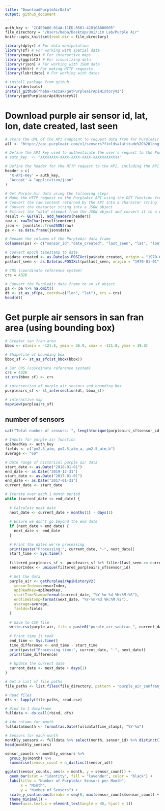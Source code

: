 ```yaml
---
title: "DownloadPurpleAirData"
output: github_document
---
```


```r
auth_key <- "2C4E0A86-014A-11ED-8561-42010A800005"
file_directory = "/Users/heba/Desktop/Uni/Lim Lab/Purple Air"
knitr::opts_knit$set(root.dir = file_directory)
```

```r
library(dplyr) # For data manipulation
library(sf) # For working with spatial data
library(mapview) # For interactive maps
library(ggplot2) # For visualizing data
library(rjson) # For working with JSON data
library(httr) # For making HTTP requests
library(lubridate) # For working with dates

# install package from github
library(devtools)
install_github("heba-razzak/getPurpleairApiHistoryV2")
library(getPurpleairApiHistoryV2)
```

# Download purple air sensor id, lat, lon, date created, last seen
```r
# Store the URL of the API endpoint to request data from for PurpleAir air quality sensors
all <- "https://api.purpleair.com/v1/sensors?fields=latitude%2C%20longitude%2C%20date_created%2C%20last_seen"

# Define the API key used to authenticate the user's request to the PurpleAir API
# auth_key  <- "XXXXXXXX-XXXX-XXXX-XXXX-XXXXXXXXXXXX"

# Define the header for the HTTP request to the API, including the API key and Accept content type
header = c(
  'X-API-Key' = auth_key,
  'Accept' = "application/json"
)

# Get Purple Air data using the following steps
# Make the HTTP request to the PurpleAir API using the GET function from the httr library
# Convert the raw content returned by the API into a character string
# Convert the character string into a JSON object
# Extract the "data" element from the JSON object and convert it to a data frame
result <- GET(all, add_headers(header))
raw <- rawToChar(result$content)
json <- jsonlite::fromJSON(raw)
pa <- as.data.frame(json$data)

# Rename the columns of the PurpleAir data frame
colnames(pa) <- c("sensor_id","date_created", "last_seen", "lat", "lon")

# convert epoch timestamp to date
pa$date_created <- as.Date(as.POSIXct(pa$date_created, origin = "1970-01-01"))
pa$last_seen <- as.Date(as.POSIXct(pa$last_seen, origin = "1970-01-01"))

# CRS (coordinate reference system)
crs = 4326

# Convert the PurpleAir data frame to an sf object
pa <- pa %>% na.omit() 
dt <- st_as_sf(pa, coords=c("lon", "lat"), crs = crs)
head(dt)
```

# Get purple air sensors in san fran area (using bounding box)
```r
# Greater san fran area
bbox <- c(xmin = -123.8, ymin = 36.9, xmax = -121.0, ymax = 39.0)

# Shapefile of bounding box
bbox_sf <- st_as_sfc(st_bbox(bbox))

# Set CRS (coordinate reference system)
crs = 4326
st_crs(bbox_sf) <- crs

# intersection of purple air sensors and bounding box
purpleairs_sf <- st_intersection(dt, bbox_sf)

# interactive map
mapview(purpleairs_sf)
```

## number of sensors
```r
cat("Total number of sensors: ", length(unique(purpleairs_sf$sensor_id)))
```

```r
# Inputs for purple air function
apiReadKey <- auth_key
fields <- c("pm2.5_atm, pm2.5_atm_a, pm2.5_atm_b")
average <- "60"
```

```r
# Date range of historical purple air data
start_date <- as.Date("2018-01-01")
end_date <- as.Date("2019-12-31")
start_date <- as.Date("2017-01-01")
end_date <- as.Date("2017-01-31")
current_date <- start_date
```

```r
# Iterate over each 1 month period
while (current_date <= end_date) {
  
  # Calculate next date
  next_date <- current_date + months(1) - days(1)
  
  # Ensure we don't go beyond the end date
  if (next_date > end_date) {
    next_date <- end_date
  }
  
  # Print the dates we're processing
  print(paste("Processing:", current_date, "-", next_date))
  start_time <- Sys.time()
  
  filtered_purpleairs_sf <- purpleairs_sf %>% filter(last_seen >= current_date) %>% filter(date_created <= next_date)
  sensorIndex <- unique(filtered_purpleairs_sf$sensor_id)
  
  # Get the data
  purple_air <- getPurpleairApiHistoryV2(
    sensorIndex=sensorIndex,
    apiReadKey=apiReadKey,
    startTimeStamp=format(current_date, "%Y-%m-%d %H:%M:%S"),
    endTimeStamp=format(next_date, "%Y-%m-%d %H:%M:%S"),
    average=average,
    fields=fields
  )
  
  # Save to CSV file
  write.csv(purple_air, file = paste0("purple_air_sanfran_", current_date, "_", next_date, ".csv"), row.names = FALSE)
  
  # Print time it took
  end_time <- Sys.time()
  time_difference <- end_time - start_time
  print(paste("Processing time:", current_date, "-", next_date))
  print(time_difference)
  
  # Update the current date
  current_date <- next_date + days(1)
}
```

```r
# Get a list of file paths
file_paths <- list.files(file_directory, pattern = "purple_air_sanfran_.*.csv", full.names = TRUE)

# Read files
dfs <- lapply(file_paths, read.csv)

# Bind to 1 dataframe
fulldata <- do.call(rbind, dfs)

# Add column for month
fulldata$month <- format(as.Date(fulldata$time_stamp), "%Y-%m")

# Sensors for each month
monthly_sensors <- fulldata %>% select(month, sensor_id) %>% distinct()
head(monthly_sensors)
```

```r
sensor_counts <- monthly_sensors %>%
  group_by(month) %>%
  summarise(sensor_count = n_distinct(sensor_id))

ggplot(sensor_counts, aes(x = month, y = sensor_count)) +
  geom_bar(stat = "identity", fill = "lavender", color = "black") +
  labs(title = "Number of PurpleAir Sensors per Month",
       x = "Month",
       y = "Number of Sensors") +
  scale_y_continuous(breaks = seq(0, max(sensor_counts$sensor_count) + 100, by = 100)) +
  theme_minimal() +
  theme(axis.text.x = element_text(angle = 45, hjust = 1))
```
